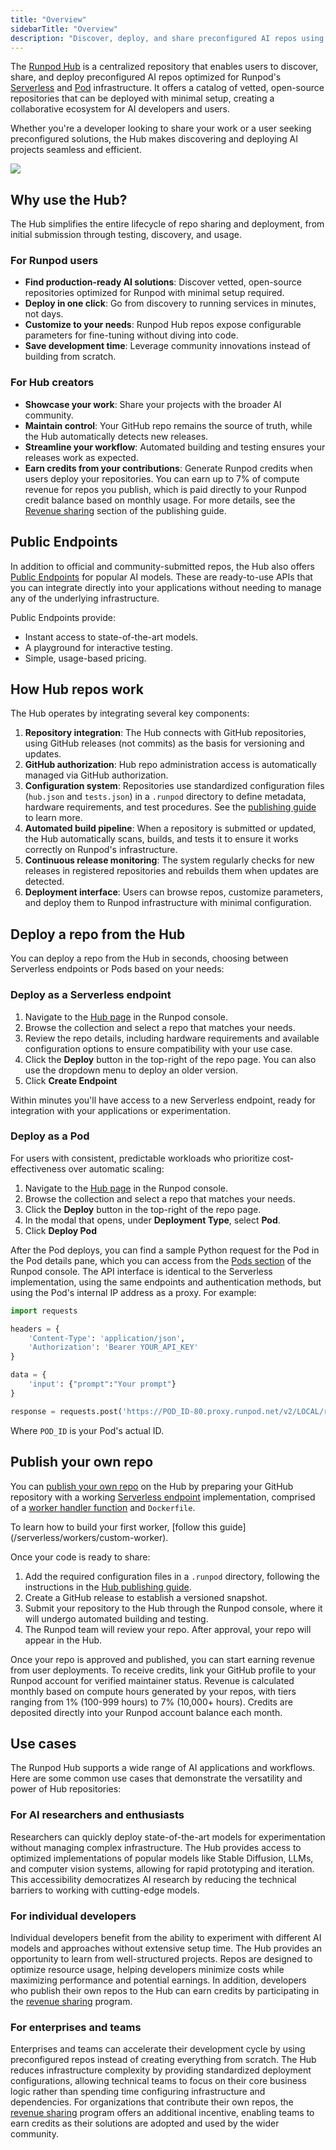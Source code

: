 ```yaml
---
title: "Overview"
sidebarTitle: "Overview"
description: "Discover, deploy, and share preconfigured AI repos using the Runpod Hub."
---
```


The [Runpod Hub](https://console.runpod.io/hub) is a centralized repository that enables users to discover, share, and deploy preconfigured AI repos optimized for Runpod's [Serverless](/serverless/overview/) and [Pod](/pods/overview) infrastructure. It offers a catalog of vetted, open-source repositories that can be deployed with minimal setup, creating a collaborative ecosystem for AI developers and users.

Whether you're a developer looking to share your work or a user seeking preconfigured solutions, the Hub makes discovering and deploying AI projects seamless and efficient.

<Frame>
  <img src="/images/hub-homepage.png" />
</Frame>

## Why use the Hub?

The Hub simplifies the entire lifecycle of repo sharing and deployment, from initial submission through testing, discovery, and usage.

### For Runpod users

- **Find production-ready AI solutions**: Discover vetted, open-source repositories optimized for Runpod with minimal setup required.
- **Deploy in one click**: Go from discovery to running services in minutes, not days.
- **Customize to your needs**: Runpod Hub repos expose configurable parameters for fine-tuning without diving into code.
- **Save development time**: Leverage community innovations instead of building from scratch.

### For Hub creators

- **Showcase your work**: Share your projects with the broader AI community.
- **Maintain control**: Your GitHub repo remains the source of truth, while the Hub automatically detects new releases.
- **Streamline your workflow**: Automated building and testing ensures your releases work as expected.
- **Earn credits from your contributions**: Generate Runpod credits when users deploy your repositories. You can earn up to 7% of compute revenue for repos you publish, which is paid directly to your Runpod credit balance based on monthly usage. For more details, see the [Revenue sharing](/hub/revenue-sharing) section of the publishing guide.

## Public Endpoints

In addition to official and community-submitted repos, the Hub also offers [Public Endpoints](/hub/public-endpoints) for popular AI models. These are ready-to-use APIs that you can integrate directly into your applications without needing to manage any of the underlying infrastructure.

Public Endpoints provide:

- Instant access to state-of-the-art models.
- A playground for interactive testing.
- Simple, usage-based pricing.

## How Hub repos work

The Hub operates by integrating several key components:

1. **Repository integration**: The Hub connects with GitHub repositories, using GitHub releases (not commits) as the basis for versioning and updates.
2. **GitHub authorization**: Hub repo administration access is automatically managed via GitHub authorization.
3. **Configuration system**: Repositories use standardized configuration files (`hub.json` and `tests.json`) in a `.runpod` directory to define metadata, hardware requirements, and test procedures. See the [publishing guide](/hub/publishing-guide) to learn more.
4. **Automated build pipeline**: When a repository is submitted or updated, the Hub automatically scans, builds, and tests it to ensure it works correctly on Runpod's infrastructure.
5. **Continuous release monitoring**: The system regularly checks for new releases in registered repositories and rebuilds them when updates are detected.
6. **Deployment interface**: Users can browse repos, customize parameters, and deploy them to Runpod infrastructure with minimal configuration.

## Deploy a repo from the Hub

You can deploy a repo from the Hub in seconds, choosing between Serverless endpoints or Pods based on your needs:

### Deploy as a Serverless endpoint

1. Navigate to the [Hub page](https://www.console.runpod.io/hub) in the Runpod console.
2. Browse the collection and select a repo that matches your needs.
3. Review the repo details, including hardware requirements and available configuration options to ensure compatibility with your use case.
4. Click the **Deploy** button in the top-right of the repo page. You can also use the dropdown menu to deploy an older version.
5. Click **Create Endpoint**

Within minutes you'll have access to a new Serverless endpoint, ready for integration with your applications or experimentation.

### Deploy as a Pod

For users with consistent, predictable workloads who prioritize cost-effectiveness over automatic scaling:

1. Navigate to the [Hub page](https://www.console.runpod.io/hub) in the Runpod console.
2. Browse the collection and select a repo that matches your needs.
3. Click the **Deploy** button in the top-right of the repo page.
4. In the modal that opens, under **Deployment Type**, select **Pod**.
5. Click **Deploy Pod**

After the Pod deploys, you can find a sample Python request for the Pod in the Pod details pane, which you can access from the [Pods section](https://www.console.runpod.io/pods) of the Runpod console. The API interface is identical to the Serverless implementation, using the same endpoints and authentication methods, but using the Pod's internal IP address as a proxy. For example:

```python
import requests

headers = {
    'Content-Type': 'application/json',
    'Authorization': 'Bearer YOUR_API_KEY'
}

data = {
    'input': {"prompt":"Your prompt"}
}

response = requests.post('https://POD_ID-80.proxy.runpod.net/v2/LOCAL/run', headers=headers, json=data)
```

Where `POD_ID` is your Pod's actual ID.

## Publish your own repo

You can [publish your own repo](/hub/publishing-guide) on the Hub by preparing your GitHub repository with a working [Serverless endpoint](/serverless/overview) implementation, comprised of a [worker handler function](/serverless/workers/handler-functions) and `Dockerfile`. 

<Tip>
To learn how to build your first worker, [follow this guide](/serverless/workers/custom-worker).
</Tip>

Once your code is ready to share:

1. Add the required configuration files in a `.runpod` directory, following the instructions in the [Hub publishing guide](/hub/publishing-guide).
2. Create a GitHub release to establish a versioned snapshot.
3. Submit your repository to the Hub through the Runpod console, where it will undergo automated building and testing.
4. The Runpod team will review your repo. After approval, your repo will appear in the Hub.

Once your repo is approved and published, you can start earning revenue from user deployments. To receive credits, link your GitHub profile to your Runpod account for verified maintainer status. Revenue is calculated monthly based on compute hours generated by your repos, with tiers ranging from 1% (100-999 hours) to 7% (10,000+ hours). Credits are deposited directly into your Runpod account balance each month.

## Use cases

The Runpod Hub supports a wide range of AI applications and workflows. Here are some common use cases that demonstrate the versatility and power of Hub repositories:

### For AI researchers and enthusiasts

Researchers can quickly deploy state-of-the-art models for experimentation without managing complex infrastructure. The Hub provides access to optimized implementations of popular models like Stable Diffusion, LLMs, and computer vision systems, allowing for rapid prototyping and iteration. This accessibility democratizes AI research by reducing the technical barriers to working with cutting-edge models.

### For individual developers

Individual developers benefit from the ability to experiment with different AI models and approaches without extensive setup time. The Hub provides an opportunity to learn from well-structured projects. Repos are designed to optimize resource usage, helping developers minimize costs while maximizing performance and potential earnings. In addition, developers who publish their own repos to the Hub can earn credits by participating in the [revenue sharing](/hub/revenue-sharing) program.

### For enterprises and teams

Enterprises and teams can accelerate their development cycle by using preconfigured repos instead of creating everything from scratch. The Hub reduces infrastructure complexity by providing standardized deployment configurations, allowing technical teams to focus on their core business logic rather than spending time configuring infrastructure and dependencies. For organizations that contribute their own repos, the [revenue sharing](/hub/revenue-sharing) program offers an additional incentive, enabling teams to earn credits as their solutions are adopted and used by the wider community.
